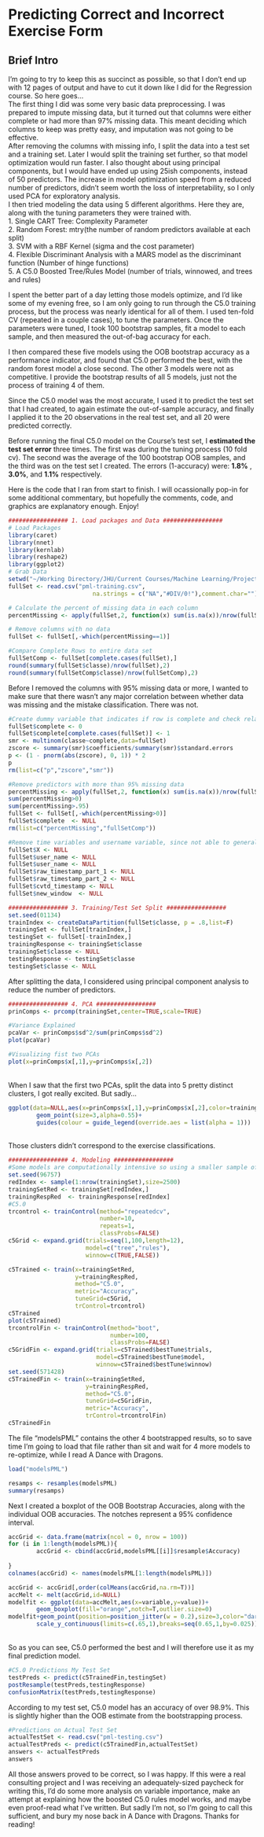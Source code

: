 Predicting Correct and Incorrect Exercise Form
========================================================
## Brief Intro
I'm going to try to keep this as succinct as possible, so that I don't end up with 12 pages of output and have to cut it down like I did for the Regression course. So here goes...
<br>
The first thing I did was some very basic data preprocessing. I was prepared to impute missing data, but it turned out that columns were either complete or had more than 97% missing data. This meant deciding which columns to keep was pretty easy, and imputation was not going to be effective.
<br>
After removing the columns with missing info, I  split the data into a test set and a training set.  Later I would split the training set further, so that model optimization would run faster.  I also thought about using principal components, but I would have ended up using 25ish components, instead of 50 predictors.  The increase in model optimization speed from a reduced number of predictors, didn't seem worth the loss of interpretability, so I only used PCA for exploratory analysis.
<br>
I then tried modeling the data using 5 different algorithms. Here they are, along with the tuning parameters they were trained with.<br>
1. Single CART Tree: Complexity Parameter<br>
2. Random Forest: mtry(the number of random predictors available at each split) <br>
3. SVM with a RBF Kernel (sigma and the cost parameter) <br>
4. Flexible Discriminant Analysis with a MARS model as the discriminant function (Number of hinge functions)<br>
5. A C5.0 Boosted Tree/Rules Model (number of trials, winnowed, and trees and rules) <br>

I spent the better part of a day letting those models optimize, and I'd like some of my evening free, so I am only going to run through the C5.0 training process, but the process was nearly identical for all of them.  I used ten-fold CV (repeated in a couple cases), to tune the parameters.  Once the parameters were tuned, I took 100 bootstrap samples, fit a model to each sample, and then measured the out-of-bag accuracy for each. <br>

I then compared these five models using the OOB bootstrap accuracy as a performance indicator, and found that C5.0 performed the best, with the random forest model a close second.  The other 3 models were not as competitive. I provide the bootstrap results of all 5 models, just not the process of training 4 of them. <br>

Since the C5.0 model was the most accurate, I used it to predict the test set that I had created, to again estimate the out-of-sample accuracy, and finally I applied it to the 20 observations in the real test set, and all 20 were predicted correctly. <br>

Before running the final C5.0 model on the Course's test set, I **estimated the test set error** three times.  The first was during the tuning process (10 fold cv).  The second was the average of the 100 bootstrap OOB samples, and the third was on the test set I created.  The errors (1-accuracy) were: **1.8%** , **3.0%**, and **1.1%**  respectively.<br>

Here is the code that I ran from start to finish.  I will ocassionally pop-in for some additional commentary, but hopefully the comments, code, and graphics are explanatory enough. Enjoy! <br>

```r
################# 1. Load packages and Data #################
# Load Packages
library(caret)
library(nnet)
library(kernlab)
library(reshape2)
library(ggplot2)
# Grab Data
setwd("~/Working Directory/JHU/Current Courses/Machine Learning/Project")
fullSet <- read.csv("pml-training.csv",
                        na.strings = c("NA","#DIV/0!"),comment.char="")
```


```r
# Calculate the percent of missing data in each column
percentMissing <- apply(fullSet,2, function(x) sum(is.na(x))/nrow(fullSet))

# Remove columns with no data
fullSet <- fullSet[,-which(percentMissing==1)] 

#Compare Complete Rows to entire data set
fullSetComp <- fullSet[complete.cases(fullSet),]
round(summary(fullSet$classe)/nrow(fullSet),2)
round(summary(fullSetComp$classe)/nrow(fullSetComp),2)
```
Before I removed the columns with 95% missing data or more, I wanted to make sure that there wasn't any major correlation between whether data was missing and the mistake classification.  There was not.

```r
#Create dummy variable that indicates if row is complete and check relationship w/ classe
fullSet$complete <- 0
fullSet$complete[complete.cases(fullSet)] <- 1
smr <- multinom(classe~complete,data=fullSet)
zscore <- summary(smr)$coefficients/summary(smr)$standard.errors
p <- (1 - pnorm(abs(zscore), 0, 1)) * 2
p
rm(list=c("p","zscore","smr"))
```

```r
#Remove predictors with more than 95% missing data
percentMissing <- apply(fullSet,2, function(x) sum(is.na(x))/nrow(fullSet))
sum(percentMissing>0)
sum(percentMissing>.95)
fullSet <- fullSet[,-which(percentMissing>0)] 
fullSet$complete  <- NULL
rm(list=c("percentMissing","fullSetComp"))

#Remove time variables and username variable, since not able to generalize
fullSet$X <- NULL
fullSet$user_name <- NULL
fullSet$user_name <- NULL
fullSet$raw_timestamp_part_1 <- NULL
fullSet$raw_timestamp_part_2 <- NULL
fullSet$cvtd_timestamp <- NULL
fullSet$new_window  <- NULL
```
```r
################# 3. Training/Test Set Split #################
set.seed(01134)
trainIndex <- createDataPartition(fullSet$classe, p = .8,list=F)
trainingSet <- fullSet[trainIndex,]
testingSet <- fullSet[-trainIndex,]
trainingResponse <- trainingSet$classe
trainingSet$classe <- NULL
testingResponse <- testingSet$classe
testingSet$classe <- NULL
```

After splitting the data, I considered using principal component analysis to reduce the number of predictors.

```r
################# 4. PCA #################
prinComps <- prcomp(trainingSet,center=TRUE,scale=TRUE)

#Variance Explained
pcaVar <- prinComps$sd^2/sum(prinComps$sd^2)
plot(pcaVar)

#Visualizing fist two PCAs
plot(x=prinComps$x[,1],y=prinComps$x[,2])
```
<br> When I saw that the first two PCAs, split the data into 5 pretty distinct clusters, I got really excited.  But sadly...

```r
ggplot(data=NULL,aes(x=prinComps$x[,1],y=prinComps$x[,2],color=trainingResponse))+
        geom_point(size=3,alpha=0.55)+
        guides(colour = guide_legend(override.aes = list(alpha = 1)))
```
<br>Those clusters didn't correspond to the exercise classifications.

```r
################# 4. Modeling #################
#Some models are computationally intensive so using a smaller sample of 2500 rows
set.seed(96757)
redIndex <- sample(1:nrow(trainingSet),size=2500)
trainingSetRed <- trainingSet[redIndex,]
trainingRespRed  <- trainingResponse[redIndex]
#C5.0
trcontrol <- trainControl(method="repeatedcv",
                          number=10,
                          repeats=1,
                          classProbs=FALSE)
c5Grid <- expand.grid(trials=seq(1,100,length=12),
                      model=c("tree","rules"),
                      winnow=c(TRUE,FALSE))

c5Trained <- train(x=trainingSetRed,
                   y=trainingRespRed,
                   method="C5.0",
                   metric="Accuracy",
                   tuneGrid=c5Grid,
                   trControl=trcontrol)
c5Trained
plot(c5Trained)
trcontrolFin <- trainControl(method="boot",
                             number=100,
                             classProbs=FALSE)
c5GridFin <- expand.grid(trials=c5Trained$bestTune$trials,
                         model=c5Trained$bestTune$model,
                         winnow=c5Trained$bestTune$winnow)
set.seed(571428)
c5TrainedFin <- train(x=trainingSetRed,
                      y=trainingRespRed,
                      method="C5.0",
                      tuneGrid=c5GridFin,
                      metric="Accuracy",
                      trControl=trcontrolFin)
c5TrainedFin
```

The file "modelsPML" contains the other 4 bootstrapped results, so to save time I'm going to load that file rather than sit and wait for 4 more models to re-optimize, while I read A Dance with Dragons.

```r
load("modelsPML")
```     

```r
resamps <- resamples(modelsPML)
summary(resamps)
```
Next I created a boxplot of the OOB Bootstrap Accuracies, along with the individual OOB accuracies.  The notches represent a 95% confidence interval.

```r
accGrid <- data.frame(matrix(ncol = 0, nrow = 100))
for (i in 1:length(modelsPML)){
        accGrid <- cbind(accGrid,modelsPML[[i]]$resample$Accuracy)
        
}
colnames(accGrid) <- names(modelsPML[1:length(modelsPML)])

accGrid <- accGrid[,order(colMeans(accGrid,na.rm=T))]
accMelt <- melt(accGrid,id=NULL)
modelfit <- ggplot(data=accMelt,aes(x=variable,y=value))+
        geom_boxplot(fill="orange",notch=T,outlier.size=0)
modelfit+geom_point(position=position_jitter(w = 0.2),size=3,color="darkblue",alpha=0.5)+ylab("Accuracy")+xlab("Model Used")+
        scale_y_continuous(limits=c(.65,1),breaks=seq(0.65,1,by=0.025))
```
<br>So as you can see, C5.0 performed the best and I will therefore use it as my final prediction model.
```r
#C5.0 Predictions My Test Set
testPreds <- predict(c5TrainedFin,testingSet)
postResample(testPreds,testingResponse)
confusionMatrix(testPreds,testingResponse)
```
According to my test set, C5.0 model has an accuracy of over 98.9%.  This is slightly higher than the OOB estimate from the bootstrapping process.


```r
#Predictions on Actual Test Set
actualTestSet <- read.csv("pml-testing.csv")
actualTestPreds <- predict(c5TrainedFin,actualTestSet)
answers <- actualTestPreds
answers
```

All those answers proved to be correct, so I was happy.  If this were a real consulting project and I was receiving an adequately-sized paycheck for writing this, I'd do some more analysis on variable importance, make an attempt at explaining how the boosted C5.0 rules model works, and maybe even proof-read what I've written.  But sadly I'm not, so I'm going to call this sufficient, and bury my nose back in A Dance with Dragons. Thanks for reading!